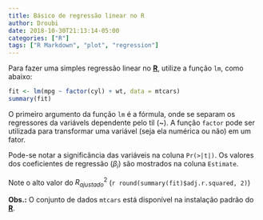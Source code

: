 ```yaml
---
title: Básico de regressão linear no R
author: Droubi
date: 2018-10-30T21:13:14-05:00
categories: ["R"]
tags: ["R Markdown", "plot", "regression"]
---
```


Para fazer uma simples regressão linear no [**R**](https://cran.r-project.org/), utilize a função `lm`, como abaixo:

```r
fit <- lm(mpg ~ factor(cyl) + wt, data = mtcars)
summary(fit)
```

O primeiro argumento da função `lm` é a fórmula, onde se separam os regressores da variávels dependente pelo til (~). A função `factor` pode ser utilizada para transformar uma variável (seja ela numérica ou não) em um fator.

Pode-se notar a significância das variáveis na coluna `Pr(>|t|)`. Os valores dos coeficientes de regressão ($\beta_i$) são mostrados na coluna `Estimate`.

Note o alto valor do $R^2_{ajustado}$ (`r round(summary(fit)$adj.r.squared, 2)`)

**Obs.:** O conjunto de dados `mtcars` está disponível na instalação padrão do [**R**](https://cran.r-project.org/).
